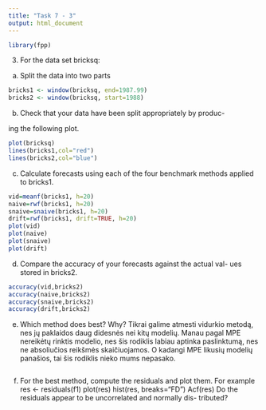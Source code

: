 ```yaml
---
title: "Task 7 - 3"
output: html_document
---
```

```r
library(fpp)
```

3. For the data set bricksq:
(a) Split the data into two parts
```r
bricks1 <- window(bricksq, end=1987.99)
bricks2 <- window(bricksq, start=1988)
````
(b) Check that your data have been split appropriately by produc-

ing the following plot.
```r
plot(bricksq)
lines(bricks1,col="red")
lines(bricks2,col="blue")
````

(c) Calculate forecasts using each of the four benchmark methods
applied to bricks1.
```r
vid=meanf(bricks1, h=20)
naive=rwf(bricks1, h=20) 
snaive=snaive(bricks1, h=20)
drift=rwf(bricks1, drift=TRUE, h=20)
plot(vid)
plot(naive)
plot(snaive)
plot(drift)
```

(d) Compare the accuracy of your forecasts against the actual val-
ues stored in bricks2.
```r
accuracy(vid,bricks2)
accuracy(naive,bricks2)
accuracy(snaive,bricks2)
accuracy(drift,bricks2)
```
(e) Which method does best? Why?
Tikrai galime atmesti vidurkio metodą, nes jų paklaidos daug didesnės nei kitų modelių. Manau pagal MPE nereikėtų rinktis modelio, nes šis rodiklis labiau aptinka paslinktumą, nes ne absoliučios reikšmės skaičiuojamos. O kadangi MPE likusių modelių panašios, tai šis rodiklis nieko mums nepasako.

```r

```

(f) For the best method, compute the residuals and plot them. For
example
res <- residuals(f1)
plot(res)
hist(res, breaks="FD")
Acf(res)
Do the residuals appear to be uncorrelated and normally dis-
tributed?